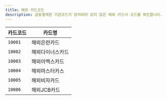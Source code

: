 ```yaml
---
title: 해외 카드코드
description: 금융결제원 기관코드가 정의되어 있지 않은 해외 카드사 코드를 확인합니다.
---
```


|카드코드|카드명          |
|--------|----------------|
|`10001` |해외은련카드    |
|`10002` |해외다이너스카드|
|`10003` |해외아멕스카드  |
|`10004` |해외마스터카스  |
|`10005` |해외비자카드    |
|`10006` |해외JCB카드     |
